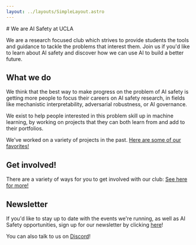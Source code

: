 ```yaml
---
layout: ../layouts/SimpleLayout.astro
---
```



<div className="flex flex-wrap sm:flex-row items-center">
<div className="sm:w-2/3 text-xl">
# We are AI Safety at UCLA

We are a research focused club which strives to provide students the tools
and guidance to tackle the problems that interest them. Join us if you'd
like to learn about AI safety and discover how we can use AI to build a
better future.

</div>
<div className="w-full sm:w-1/3 sm:pl-10 align-middle h-fit">
<GPT3 client:only/>
</div>
</div>

## What we do

We think that the best way to make progress on the problem of AI safety is
getting more people to focus their careers on AI safety research, in fields
like mechanistic interpretability, adversarial robustness, or AI governance.

We exist to help people interested in this problem skill up in machine
learning, by working on projects that they can both learn from and add to
their portfolios.

We've worked on a variety of projects in the past. [Here are some of our favorites!](/projects)

## Get involved!

There are a variety of ways for you to get involved with our club: [See here for more!](/join)

## Newsletter

If you'd like to stay up to date with the events we're running, as well as AI
Safety opportunities, sign up for our newsletter by clicking
[here](//eepurl.com/h9dY9P)!

You can also talk to us on [Discord](//discord.gg/37TzSyrwmf)!

